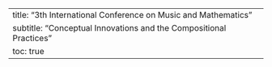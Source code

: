 ---
title: "3th International Conference on Music and Mathematics"
subtitle: "Conceptual Innovations and the Compositional Practices"
toc: true
---
